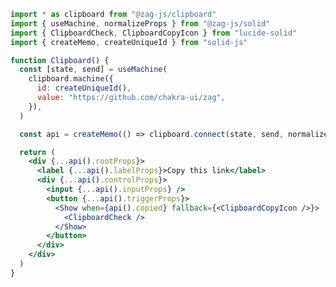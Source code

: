 ```jsx
import * as clipboard from "@zag-js/clipboard"
import { useMachine, normalizeProps } from "@zag-js/solid"
import { ClipboardCheck, ClipboardCopyIcon } from "lucide-solid"
import { createMemo, createUniqueId } from "solid-js"

function Clipboard() {
  const [state, send] = useMachine(
    clipboard.machine({
      id: createUniqueId(),
      value: "https://github.com/chakra-ui/zag",
    }),
  )

  const api = createMemo(() => clipboard.connect(state, send, normalizeProps))

  return (
    <div {...api().rootProps}>
      <label {...api().labelProps}>Copy this link</label>
      <div {...api().controlProps}>
        <input {...api().inputProps} />
        <button {...api().triggerProps}>
          <Show when={api().copied} fallback={<ClipboardCopyIcon />}>
            <ClipboardCheck />
          </Show>
        </button>
      </div>
    </div>
  )
}
```
